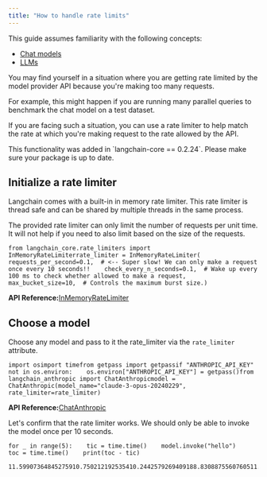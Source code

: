 ```yaml
---
title: "How to handle rate limits"
---
```


<Info>
  This guide assumes familiarity with the following concepts:

  * [Chat models](/oss/concepts/chat_models)
  * [LLMs](/oss/concepts/text_llms)
</Info>

You may find yourself in a situation where you are getting rate limited by the model provider API because you're making too many requests.

For example, this might happen if you are running many parallel queries to benchmark the chat model on a test dataset.

If you are facing such a situation, you can use a rate limiter to help match the rate at which you're making request to the rate allowed by the API.

<Info>
  This functionality was added in `langchain-core == 0.2.24`. Please make sure your package is up to date.
</Info>

## Initialize a rate limiter

Langchain comes with a built-in in memory rate limiter. This rate limiter is thread safe and can be shared by multiple threads in the same process.

The provided rate limiter can only limit the number of requests per unit time. It will not help if you need to also limit based on the size of the requests.

```
from langchain_core.rate_limiters import InMemoryRateLimiterrate_limiter = InMemoryRateLimiter(    requests_per_second=0.1,  # <-- Super slow! We can only make a request once every 10 seconds!!    check_every_n_seconds=0.1,  # Wake up every 100 ms to check whether allowed to make a request,    max_bucket_size=10,  # Controls the maximum burst size.)
```

**API Reference:**[InMemoryRateLimiter](https://python.langchain.com/api_reference/core/rate_limiters/langchain_core.rate_limiters.InMemoryRateLimiter.html)

## Choose a model

Choose any model and pass to it the rate\_limiter via the `rate_limiter` attribute.

```
import osimport timefrom getpass import getpassif "ANTHROPIC_API_KEY" not in os.environ:    os.environ["ANTHROPIC_API_KEY"] = getpass()from langchain_anthropic import ChatAnthropicmodel = ChatAnthropic(model_name="claude-3-opus-20240229", rate_limiter=rate_limiter)
```

**API Reference:**[ChatAnthropic](https://python.langchain.com/api_reference/anthropic/chat_models/langchain_anthropic.chat_models.ChatAnthropic.html)

Let's confirm that the rate limiter works. We should only be able to invoke the model once per 10 seconds.

```
for _ in range(5):    tic = time.time()    model.invoke("hello")    toc = time.time()    print(toc - tic)
```

```
11.59907364845275910.750212192535410.2442579269409188.8308875560760511.645203590393066
```
